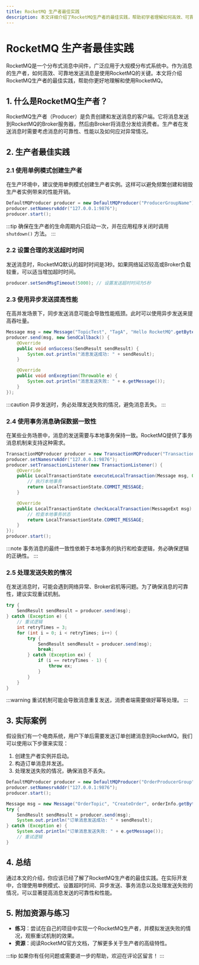 ```yaml
---
title: RocketMQ 生产者最佳实践
description: 本文详细介绍了RocketMQ生产者的最佳实践，帮助初学者理解如何高效、可靠地发送消息。
---
```


# RocketMQ 生产者最佳实践

RocketMQ是一个分布式消息中间件，广泛应用于大规模分布式系统中。作为消息的生产者，如何高效、可靠地发送消息是使用RocketMQ的关键。本文将介绍RocketMQ生产者的最佳实践，帮助你更好地理解和使用RocketMQ。

## 1. 什么是RocketMQ生产者？

RocketMQ生产者（Producer）是负责创建和发送消息的客户端。它将消息发送到RocketMQ的Broker服务器，然后由Broker将消息分发给消费者。生产者在发送消息时需要考虑消息的可靠性、性能以及如何应对异常情况。

## 2. 生产者最佳实践

### 2.1 使用单例模式创建生产者

在生产环境中，建议使用单例模式创建生产者实例。这样可以避免频繁创建和销毁生产者实例带来的性能开销。

```java
DefaultMQProducer producer = new DefaultMQProducer("ProducerGroupName");
producer.setNamesrvAddr("127.0.0.1:9876");
producer.start();
```

:::tip
确保在生产者的生命周期内只启动一次，并在应用程序关闭时调用 `shutdown()` 方法。
:::

### 2.2 设置合理的发送超时时间

发送消息时，RocketMQ默认的超时时间是3秒。如果网络延迟较高或Broker负载较重，可以适当增加超时时间。

```java
producer.setSendMsgTimeout(5000); // 设置发送超时时间为5秒
```

### 2.3 使用异步发送提高性能

在高并发场景下，同步发送消息可能会导致性能瓶颈。此时可以使用异步发送来提高吞吐量。

```java
Message msg = new Message("TopicTest", "TagA", "Hello RocketMQ".getBytes(RemotingHelper.DEFAULT_CHARSET));
producer.send(msg, new SendCallback() {
    @Override
    public void onSuccess(SendResult sendResult) {
        System.out.println("消息发送成功: " + sendResult);
    }

    @Override
    public void onException(Throwable e) {
        System.out.println("消息发送失败: " + e.getMessage());
    }
});
```

:::caution
异步发送时，务必处理发送失败的情况，避免消息丢失。
:::

### 2.4 使用事务消息确保数据一致性

在某些业务场景中，消息的发送需要与本地事务保持一致。RocketMQ提供了事务消息机制来支持这种需求。

```java
TransactionMQProducer producer = new TransactionMQProducer("TransactionProducerGroup");
producer.setNamesrvAddr("127.0.0.1:9876");
producer.setTransactionListener(new TransactionListener() {
    @Override
    public LocalTransactionState executeLocalTransaction(Message msg, Object arg) {
        // 执行本地事务
        return LocalTransactionState.COMMIT_MESSAGE;
    }

    @Override
    public LocalTransactionState checkLocalTransaction(MessageExt msg) {
        // 检查本地事务状态
        return LocalTransactionState.COMMIT_MESSAGE;
    }
});
producer.start();
```

:::note
事务消息的最终一致性依赖于本地事务的执行和检查逻辑，务必确保逻辑的正确性。
:::

### 2.5 处理发送失败的情况

在发送消息时，可能会遇到网络异常、Broker宕机等问题。为了确保消息的可靠性，建议实现重试机制。

```java
try {
    SendResult sendResult = producer.send(msg);
} catch (Exception e) {
    // 重试逻辑
    int retryTimes = 3;
    for (int i = 0; i < retryTimes; i++) {
        try {
            SendResult sendResult = producer.send(msg);
            break;
        } catch (Exception ex) {
            if (i == retryTimes - 1) {
                throw ex;
            }
        }
    }
}
```

:::warning
重试机制可能会导致消息重复发送，消费者端需要做好幂等处理。
:::

## 3. 实际案例

假设我们有一个电商系统，用户下单后需要发送订单创建消息到RocketMQ。我们可以使用以下步骤来实现：

1. 创建生产者实例并启动。
2. 构造订单消息并发送。
3. 处理发送失败的情况，确保消息不丢失。

```java
DefaultMQProducer producer = new DefaultMQProducer("OrderProducerGroup");
producer.setNamesrvAddr("127.0.0.1:9876");
producer.start();

Message msg = new Message("OrderTopic", "CreateOrder", orderInfo.getBytes(RemotingHelper.DEFAULT_CHARSET));
try {
    SendResult sendResult = producer.send(msg);
    System.out.println("订单消息发送成功: " + sendResult);
} catch (Exception e) {
    System.out.println("订单消息发送失败: " + e.getMessage());
    // 重试逻辑
}
```

## 4. 总结

通过本文的介绍，你应该已经了解了RocketMQ生产者的最佳实践。在实际开发中，合理使用单例模式、设置超时时间、异步发送、事务消息以及处理发送失败的情况，可以显著提高消息发送的可靠性和性能。

## 5. 附加资源与练习

- **练习**：尝试在自己的项目中实现一个RocketMQ生产者，并模拟发送失败的情况，观察重试机制的效果。
- **资源**：阅读RocketMQ官方文档，了解更多关于生产者的高级特性。

:::tip
如果你有任何问题或需要进一步的帮助，欢迎在评论区留言！
:::